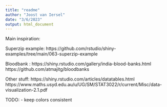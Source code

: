 ```yaml
---
title: "readme"
author: "Joost van Iersel"
date: "3/6/2023"
output: html_document
---
```



Main inspiration: 

Superzip example:
https://github.com/rstudio/shiny-examples/tree/main/063-superzip-example

Bloodbank :
https://shiny.rstudio.com/gallery/india-blood-banks.html
https://github.com/atmajitg/bloodbanks

Other stuff:
https://shiny.rstudio.com/articles/datatables.html
https://www.maths.usyd.edu.au/u/UG/SM/STAT3022/r/current/Misc/data-visualization-2.1.pdf


TODO:
- keep colors consistent